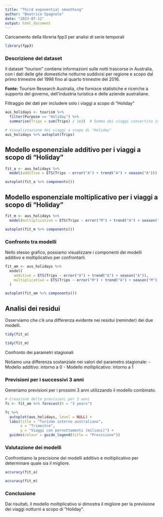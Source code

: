 ---
title: "Third exponential smoothing"
author: "Beatrice Spagnolo"
date: "2023-07-11"
output: html_document
---

Caricamento della libreria fpp3 per analisi di serie temporali
```{r}
library(fpp3)
```

### Descrizione del dataset
Il dataset "tourism" contiene informazioni sulle notti trascorse in Australia, con i dati delle gite domestiche notturne suddivisi per regione e scopo dal primo trimestre del 1998 fino al quarto trimestre del 2016.

**Fonte:** Tourism Research Australia, che fornisce statistiche e ricerche a supporto del governo, dell'industria turistica e delle aziende australiane.


Filtraggio dei dati per includere solo i viaggi a scopo di "Holiday"
```{r}
aus_holidays <- tourism %>%
  filter(Purpose == "Holiday") %>%
  summarise(Trips = sum(Trips) / 1e3)  # Somma dei viaggi convertita in milioni

# Visualizzazione dei viaggi a scopo di "Holiday"
aus_holidays %>% autoplot(Trips)
```

## Modello esponenziale additivo per i viaggi a scopo di "Holiday"
```{r}

fit_a <- aus_holidays %>%
  model(additive = ETS(Trips ~ error("A") + trend("A") + season("A")))

autoplot(fit_a %>% components())
```


## Modello esponenziale moltiplicativo per i viaggi a scopo di "Holiday"
```{r}
fit_m <- aus_holidays %>%
  model(multiplicative = ETS(Trips ~ error("M") + trend("A") + season("M")))

autoplot(fit_m %>% components())
```

### Confronto tra modelli
Nello stesso grafico, possiamo visualizzare i componenti dei modelli additivo e moltiplicativo per confrontarli.
```{r}
fit_am <- aus_holidays %>%
  model(
    additive = ETS(Trips ~ error("A") + trend("A") + season("A")),
    multiplicative = ETS(Trips ~ error("M") + trend("A") + season("M"))
  )

autoplot(fit_am %>% components())
```

## Analisi dei residui
Osserviamo che c'è una differenza evidente nei residui (reminder) dei due modelli.
```{r}
tidy(fit_a)

tidy(fit_m)
```

Confronto dei parametri stagionali

Notiamo una differenza sostanziale nei valori del parametro stagionale:
- Modello additivo: intorno a 0
- Modello moltiplicativo: intorno a 1


### Previsioni per i successivi 3 anni
Generiamo previsioni per i prossimi 3 anni utilizzando il modello combinato.
```{r}
# Creazione delle previsioni per 3 anni
fc <- fit_am %>% forecast(h = "3 years")

fc %>%
  autoplot(aus_holidays, level = NULL) +
  labs(title = "Turismo interno australiano",
       x = "Trimestre",
       y = "Viaggi con pernottamenti (milioni)") +
  guides(colour = guide_legend(title = "Previsione"))
```

### Valutazione dei modelli
Confrontiamo la precisione dei modelli additivo e moltiplicativo per determinare quale sia il migliore.
```{r}
accuracy(fit_a)

accuracy(fit_m)
```

### Conclusione
Dai risultati, il modello moltiplicativo si dimostra il migliore per la previsione dei viaggi notturni a scopo di "Holiday".